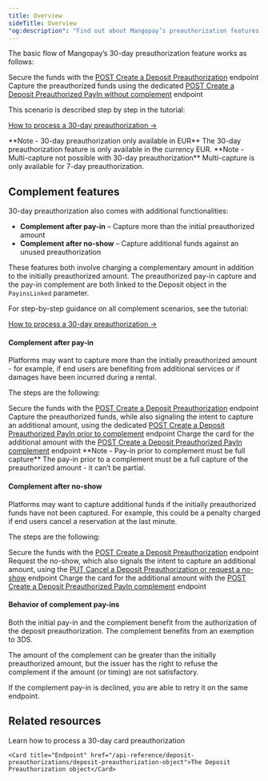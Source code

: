 ```yaml
---
title: Overview
sideTitle: Overview
"og:description": "Find out about Mangopay’s preauthorization features to reserve funds on a card to be captured later, with 7-day or 30-day options."
---
```


The basic flow of Mangopay’s 30-day preauthorization feature works as follows:

<Steps>
  <Step title="Secure the funds">
    Secure the funds with the <a href="/api-reference/deposit-preauthorizations/create-deposit-preauthorization">POST Create a Deposit Preauthorization</a> endpoint
  </Step>
  <Step title="Capture pay-in">
    Capture the preauthorized funds using the dedicated <a href="/api-reference/deposit-preauthorizations/create-deposit-preauthorized-payin-without-complement">POST Create a Deposit Preauthorized PayIn without complement</a> endpoint
  </Step>
</Steps>

This scenario is described step by step in the tutorial:

<a href="/guides/payment-methods/card/deposit-preauthorization/how-to">How to process a 30-day preauthorization &rarr;</a>

<Note>
    **Note - 30-day preauthorization only available in EUR** The 30-day
    preauthorization feature is only available in the currency EUR.
</Note>

<Note>
    **Note - Multi-capture not possible with 30-day preauthorization**
    Multi-capture is only available for 7-day preauthorization.
</Note>

## Complement features

30-day preauthorization also comes with additional functionalities:

- **Complement after pay-in** – Capture more than the initial preauthorized amount
- **Complement after no-show** – Capture additional funds against an unused preauthorization

These features both involve charging a complementary amount in addition to the initially preauthorized amount. The preauthorized pay-in capture and the pay-in complement are both linked to the Deposit object in the `PayinsLinked` parameter.

For step-by-step guidance on all complement scenarios, see the tutorial:

<a href="/guides/payment-methods/card/deposit-preauthorization/how-to">How to process a 30-day preauthorization &rarr;</a>

#### Complement after pay-in

Platforms may want to capture more than the initially preauthorized amount - for example, if end users are benefiting from additional services or if damages have been incurred during a rental.

The steps are the following:

<Steps>
  <Step title="Secure the funds">
    Secure the funds with the <a href="/api-reference/deposit-preauthorizations/create-deposit-preauthorization">POST Create a Deposit Preauthorization</a> endpoint
  </Step>
  <Step title="Capture pay-in and signal intent to complement">
    Capture the preauthorized funds, while also signaling the intent to capture an additional amount, using the dedicated <a href="/api-reference/deposit-preauthorizations/create-deposit-preauthorized-payin-prior-to-complement">POST Create a Deposit Preauthorized PayIn prior to complement</a> endpoint
  </Step>
  <Step title="Capture complement pay-in">
    Charge the card for the additional amount with the <a href="/api-reference/deposit-preauthorizations/create-deposit-preauthorized-payin-complement">POST Create a Deposit Preauthorized PayIn complement</a> endpoint
  </Step>
</Steps>

<Note>
    **Note - Pay-in prior to complement must be full capture** The pay-in prior
    to a complement must be a full capture of the preauthorized amount - it
    can’t be partial.
</Note>

#### Complement after no-show

Platforms may want to capture additional funds if the initially preauthorized funds have not been captured. For example, this could be a penalty charged if end users cancel a reservation at the last minute.

The steps are the following:

<Steps>
  <Step title="Secure the funds">
    Secure the funds with the <a href="/api-reference/deposit-preauthorizations/create-deposit-preauthorization">POST Create a Deposit Preauthorization</a> endpoint
  </Step>
  <Step title="Request no-show">
    Request the no-show, which also signals the intent to capture an additional amount, using the <a href="/api-reference/deposit-preauthorizations/cancel-deposit-preauthorization-request-no-show">PUT Cancel a Deposit Preauthorization or request a no-show</a> endpoint
  </Step>
  <Step title="Capture complement pay-in">
    Charge the card for the additional amount with the <a href="/api-reference/deposit-preauthorizations/create-deposit-preauthorized-payin-complement">POST Create a Deposit Preauthorized PayIn complement</a> endpoint
  </Step>
</Steps>

#### Behavior of complement pay-ins

Both the initial pay-in and the complement benefit from the authorization of the deposit preauthorization. The complement benefits from an exemption to 3DS.

The amount of the complement can be greater than the initially preauthorized amount, but the issuer has the right to refuse the complement if the amount (or timing) are not satisfactory.

If the complement pay-in is declined, you are able to retry it on the same endpoint.

## Related resources  

<CardGroup col={2}> 
    <Card title="How to" href="/guides/payment-methods/card/deposit-preauthorization/how-to">Learn how to process a 30-day card preauthorization</Card>

    <Card title="Endpoint" href="/api-reference/deposit-preauthorizations/deposit-preauthorization-object">The Deposit Preauthorization object</Card>  
</CardGroup>

